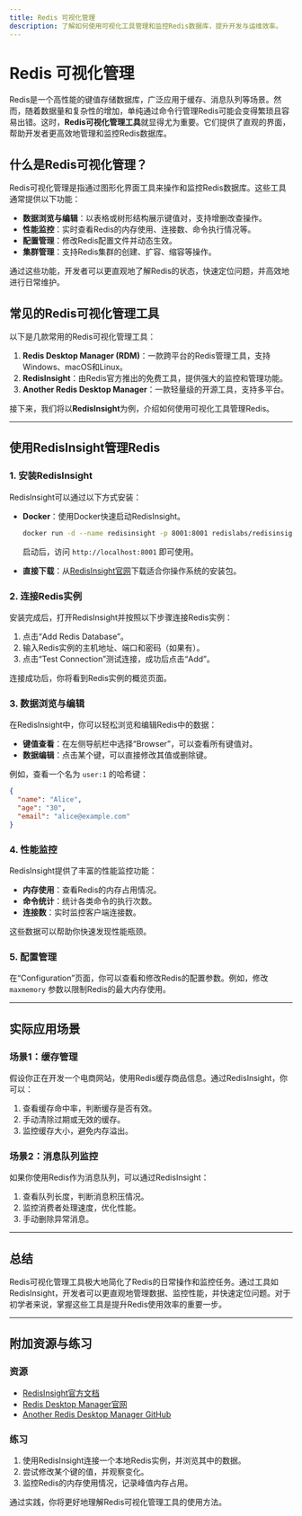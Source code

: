 ```yaml
---
title: Redis 可视化管理
description: 了解如何使用可视化工具管理和监控Redis数据库，提升开发与运维效率。
---
```


# Redis 可视化管理

Redis是一个高性能的键值存储数据库，广泛应用于缓存、消息队列等场景。然而，随着数据量和复杂性的增加，单纯通过命令行管理Redis可能会变得繁琐且容易出错。这时，**Redis可视化管理工具**就显得尤为重要。它们提供了直观的界面，帮助开发者更高效地管理和监控Redis数据库。

## 什么是Redis可视化管理？

Redis可视化管理是指通过图形化界面工具来操作和监控Redis数据库。这些工具通常提供以下功能：

- **数据浏览与编辑**：以表格或树形结构展示键值对，支持增删改查操作。
- **性能监控**：实时查看Redis的内存使用、连接数、命令执行情况等。
- **配置管理**：修改Redis配置文件并动态生效。
- **集群管理**：支持Redis集群的创建、扩容、缩容等操作。

通过这些功能，开发者可以更直观地了解Redis的状态，快速定位问题，并高效地进行日常维护。

## 常见的Redis可视化管理工具

以下是几款常用的Redis可视化管理工具：

1. **Redis Desktop Manager (RDM)**：一款跨平台的Redis管理工具，支持Windows、macOS和Linux。
2. **RedisInsight**：由Redis官方推出的免费工具，提供强大的监控和管理功能。
3. **Another Redis Desktop Manager**：一款轻量级的开源工具，支持多平台。

接下来，我们将以**RedisInsight**为例，介绍如何使用可视化工具管理Redis。

---

## 使用RedisInsight管理Redis

### 1. 安装RedisInsight

RedisInsight可以通过以下方式安装：

- **Docker**：使用Docker快速启动RedisInsight。
  ```bash
  docker run -d --name redisinsight -p 8001:8001 redislabs/redisinsight:latest
  ```
  启动后，访问 `http://localhost:8001` 即可使用。

- **直接下载**：从[RedisInsight官网](https://redis.com/redis-enterprise/redis-insight/)下载适合你操作系统的安装包。

### 2. 连接Redis实例

安装完成后，打开RedisInsight并按照以下步骤连接Redis实例：

1. 点击“Add Redis Database”。
2. 输入Redis实例的主机地址、端口和密码（如果有）。
3. 点击“Test Connection”测试连接，成功后点击“Add”。

连接成功后，你将看到Redis实例的概览页面。

### 3. 数据浏览与编辑

在RedisInsight中，你可以轻松浏览和编辑Redis中的数据：

- **键值查看**：在左侧导航栏中选择“Browser”，可以查看所有键值对。
- **数据编辑**：点击某个键，可以直接修改其值或删除键。

例如，查看一个名为 `user:1` 的哈希键：
```json
{
  "name": "Alice",
  "age": "30",
  "email": "alice@example.com"
}
```

### 4. 性能监控

RedisInsight提供了丰富的性能监控功能：

- **内存使用**：查看Redis的内存占用情况。
- **命令统计**：统计各类命令的执行次数。
- **连接数**：实时监控客户端连接数。

这些数据可以帮助你快速发现性能瓶颈。

### 5. 配置管理

在“Configuration”页面，你可以查看和修改Redis的配置参数。例如，修改 `maxmemory` 参数以限制Redis的最大内存使用。

---

## 实际应用场景

### 场景1：缓存管理

假设你正在开发一个电商网站，使用Redis缓存商品信息。通过RedisInsight，你可以：

1. 查看缓存命中率，判断缓存是否有效。
2. 手动清除过期或无效的缓存。
3. 监控缓存大小，避免内存溢出。

### 场景2：消息队列监控

如果你使用Redis作为消息队列，可以通过RedisInsight：

1. 查看队列长度，判断消息积压情况。
2. 监控消费者处理速度，优化性能。
3. 手动删除异常消息。

---

## 总结

Redis可视化管理工具极大地简化了Redis的日常操作和监控任务。通过工具如RedisInsight，开发者可以更直观地管理数据、监控性能，并快速定位问题。对于初学者来说，掌握这些工具是提升Redis使用效率的重要一步。

---

## 附加资源与练习

### 资源
- [RedisInsight官方文档](https://docs.redis.com/latest/ri/)
- [Redis Desktop Manager官网](https://redisdesktop.com/)
- [Another Redis Desktop Manager GitHub](https://github.com/qishibo/AnotherRedisDesktopManager)

### 练习
1. 使用RedisInsight连接一个本地Redis实例，并浏览其中的数据。
2. 尝试修改某个键的值，并观察变化。
3. 监控Redis的内存使用情况，记录峰值内存占用。

通过实践，你将更好地理解Redis可视化管理工具的使用方法。